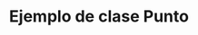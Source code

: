 ---
title: Ejemplo de clase Punto
description: Ejemplo de una clase Punto en Java que calcula la distancia entre varios.
---